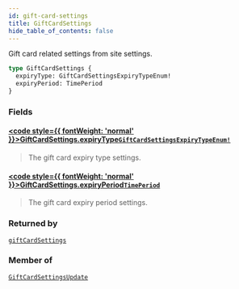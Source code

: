 ```yaml
---
id: gift-card-settings
title: GiftCardSettings
hide_table_of_contents: false
---
```








Gift card related settings from site settings.

```graphql
type GiftCardSettings {
  expiryType: GiftCardSettingsExpiryTypeEnum!
  expiryPeriod: TimePeriod
}
```


### Fields

#### [<code style={{ fontWeight: 'normal' }}>GiftCardSettings.<b>expiryType</b></code>](#)<Bullet />[`GiftCardSettingsExpiryTypeEnum!`](../../../developer/api-reference/enums/gift-card-settings-expiry-type-enum) <Badge class="secondary" text="non-null"/> <Badge class="secondary" text="enum"/>
> The gift card expiry type settings.
> 

#### [<code style={{ fontWeight: 'normal' }}>GiftCardSettings.<b>expiryPeriod</b></code>](#)<Bullet />[`TimePeriod`](../../../developer/api-reference/objects/time-period) <Badge class="secondary" text="object"/>
> The gift card expiry period settings.
> 



### Returned by

[`giftCardSettings`](../../../developer/api-reference/queries/gift-card-settings)  <Badge class="secondary" text="query"/>

### Member of

[`GiftCardSettingsUpdate`](../../../developer/api-reference/objects/gift-card-settings-update)  <Badge class="secondary" text="object"/>



